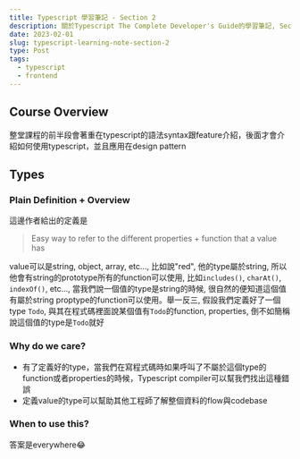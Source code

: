 ```yaml
---
title: Typescript 學習筆記 - Section 2
description: 關於Typescript The Complete Developer's Guide的學習筆記, Section 2
date: 2023-02-01
slug: typescript-learning-note-section-2
type: Post
tags:
  - typescript
  - frontend
---
```


## Course Overview

整堂課程的前半段會著重在typescript的語法syntax跟feature介紹，後面才會介紹如何使用typescript，並且應用在design pattern

## Types
### Plain Definition + Overview

這邊作者給出的定義是
> Easy way to refer to the different properties + function that a value has

value可以是string, object, array, etc..., 比如說"red", 他的type屬於string, 所以他會有string的prototype所有的function可以使用, 比如`includes()`, `charAt()`, `indexOf()`, etc..., 當我們說一個值的type是string的時候, 很自然的便知道這個值有屬於string proptype的function可以使用。舉一反三, 假設我們定義好了一個type `Todo`, 與其在程式碼裡面說某個值有`Todo`的function, properties, 倒不如簡稱說這個值的type是`Todo`就好

### Why do we care?

- 有了定義好的type，當我們在寫程式碼時如果呼叫了不屬於這個type的function或者properties的時候，Typescript compiler可以幫我們找出這種錯誤
- 定義value的type可以幫助其他工程師了解整個資料的flow與codebase

### When to use this?

答案是everywhere😂
